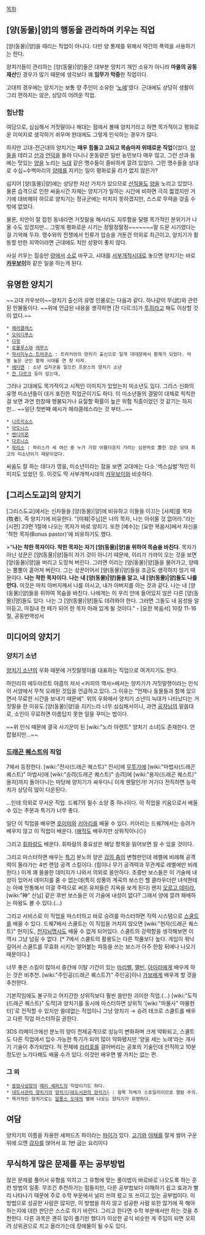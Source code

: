 [[목차]]
== [양(동물)|양]의 행동을 관리하며 키우는 직업 ==
[양(동물)|양]을 때리는 직업이 아니다. 다만 양 통제를 위해서 약간의 폭력을 사용하기는 한다.

양치기들이 관리하는 [양(동물)|양]들은 대부분 양치기 개인 소유가 아니라 '''마을의 공동 재산'''인 경우가 많기 때문에 생각보다 꽤 '''임무가 막중'''한 직업이다.

고대의 경우에는 양치기는 보통 양 주인이 소유한 '[[노예]]'였다. 근대에도 상당히 생활이 그리 편하지는 않은, 상당히 어려운 직업.

=== 험난함 ===
여담으로, 심심해서 거짓말이나 해대는 점에서 볼때 양치기라고 하면 목가적이고 평화로운 이미지로 생각하기 쉬우며 현대에도 그렇게 인식하는 경우가 많다.

하지만 고대-전근대의 양치기는 '''매우 힘들고 고되고 목숨마저 위태로운 직업'''이었다. [[양(동물)|양]]들을 데리고 [[산]]과 [[언덕]]을 돌아 다니니 운동량은 일반 농민보다 매우 많고, 그런 산과 들에는 맛있는 [[양(동물)|양]]을 노리는 [[늑대]] 같은 맹수들이 즐비하게 깔려 있었다. 그런 맹수들을 상대로 수십~수백마리의 [[양(동물)|양]]떼를 지키는 일이 평화로울 리가 없지 않은가?

심지어 [양(동물)|양]에는 상당한 자산 가치가 있으므로 [[산적]]들도 [[양(동물)|양]]을 노리고 있었다. 물론 습격으로 인한 싸움시간 자체는 양치기가 일하는 시간에 비하면 극히 짧겠지만 거기에 대비해야 하므로 양치기는 정규군에는 미치지 못하겠지만, 스스로 무력을 갖출 수 밖에 없었다.

물론, 치안이 잘 잡힌 동네라면 거짓말을 해서라도 지루함을 달랠 목가적인 분위기가 나올 수도 있겠지만… 그렇게 평화로운 시기는 정말정말정~~~~~~~말 드문 시기였다는 걸 기억해 두자. 맹수와의 전쟁에서 인류가 압승을 거둔건 의외로 최근이고, 양치기가 활동할 만한 지역이라면 근대에도 치안 상황이 좋지 않다.

사실 키우는 짐승만 [[양(동물)|양]]에서 [[소]]로 바꾸고, 시대를 [[서부개척시대]]로 놓으면 양치기는 바로 '''[[카우보이]]'''와 같은 일을 하는게 된다.

== 유명한 양치기 ==
~~고대 카우보이~~양치기 출신의 유명 인물로는 다음과 같다. 하나같이 무(武)와 관련된 인물들이다. ~~위에 언급된 내용을 생각하면 [잔 다르크]가 [[투희]]라고 해도 이상할 것이 없다.~~

 * [[헤라클레스]]
 * [[오이디푸스]]
 * [[다윗]]
 * [[로물루스]]와 [[레무스]]
 * [[막시미누스 트라쿠스]] : 트라키아의 양치기 출신으로 일개 대대장에서 황제가 되었다. 악명 높은 군인 황제 시대를 연 첫 타자.
 * [[에티엔]] : 소년 십자군을 일으킨 프랑스의 양치기 소년
 * [[잔 다르크]] 등이 있는데, 

그러나 고대에도 목가적이고 시적인 이미지가 있었는지 미소년도 있다. 그리스 신화의 유명 미소년들이 대거 포진한 직업군이기도 하다. 이 미소년들의 결말이 대체로 칙칙한 걸 보면 과연 한창때 행불되거나 요절할 확률이 높은 위험 직종이었던 것 같기는 하지만... ~~일단 첫번째 예시가 헤라클레스라는 것 부터...~~

 * [[나르키소스]]
 * [[아도니스]]
 * [[엔디미온]]
 * [[다프니스]]
 * [[파리스]] : 파리스가 세 여신 중 누가 가장 아름다운지 가리는 심판자로 뽑힌 것은 당대 최고의 미소년이기 때문이었다.

싸움도 잘 하는 데다가 영웅, 미소년이라는 점을 보면 고대에는 다소 '섹스심벌'적인 이미지도 있었던 듯. 이것도 딱 서부개척시대의 [[카우보이]]와 비슷하다.

== [그리스도교]의 양치기 ==
[그리스도교]에서는 신자들을 [양(동물)|양]에 비유하고 이들을 이끄는 [사제]를 목자(牧者), 즉 양치기에 비유한다. "[야훼|주님]은 나의 목자, 나는 아쉬울 것 없어라."라는 [시편] 23편 1절에 나오는 목자가 바로 양치기. 또한 [예수]는 [요한 복음서]에서 자신을 '착한 목자(Bonus pastor)'에 비유하기도 했다. 

>"'''나는 착한 목자이다. 착한 목자는 자기 [양(동물)|양]을 위하여 목숨을 바친다.''' 목자가 아닌 삯꾼은 [양(동물)|양]들이 자기 것이 아니기 때문에, 이리가 가까이 오는 것을 보면 [양(동물)|양]을 버리고 도망쳐 버린다. 그러면 이리는 [양(동물)|양]들을 물어가고, 양떼는 뿔뿔이 흩어져 버린다. 그는 삯꾼이어서 [양(동물)|양]들을 조금도 생각하지 않기 때문이다. '''나는 착한 목자이다. 나는 내 [양(동물)|양]들을 알고, 내 [양(동물)|양]들도 나를 안다.''' 이것은 마치 아버지께서 나를 아시고, 내가 아버지를 아는 것과 같다. 나는 내 [양(동물)|양]들을 위하여 목숨을 바친다. 나에게는 이 우리 안에 들어있지 않은 다른 [양(동물)|양]들도 있다. 나는 그 [양(동물)|양]들도 데려와야 한다. 그러면 그들도 내 음성을 알아듣고, 마침내 한 떼가 되어 한 목자 아래 있게 될 것이다." - [요한 복음서] 10장 11-16절, 공동번역성서
== 미디어의 양치기 ==
=== 양치기 소년 ===
[[양치기 소년]]의 우화 때문에 거짓말쟁이를 대표하는 직업으로 여겨지기도 한다.

하인리히 에두아르트 야콥의 저서 <커피의 역사>에서는 양치기가 거짓말쟁이라는 인식이 서양에서 무척 오래된 것임을 언급하고 있다. 그 이유는 "언제나 동물들과 함께 있으면서 무료한 시간을 보내기 때문에". 위의 우화에서 양치기 소년이 늑대가 나타났다는 거짓말을 한 이유도 [양(동물)|양]을 지키느라 너무 심심해서이니, 과연 [[공자]]님의 말씀대로, 소인이 무료하면 아름답지 못한 일을 꾸미는 법이다.

~~위 인식 때문에 결국 사기꾼이 된 [wiki:"노라 아렌트" 양치기 소녀]도 존재한다. 안 잡혔지만...~~
 
=== [[드래곤 퀘스트]]의 직업 ===
7에서 등장한다. [wiki:"전사(드래곤 퀘스트)" 전사]에 [[무투가]]에 [wiki:"마법사(드래곤 퀘스트)" 마법사]에 [wiki:"승려(드래곤 퀘스트)" 승려]에 [wiki:"용자(드래곤 퀘스트)" 용자]까지 돌아다니는 마당에 양치기가 싸우다니 이게 웬말인가! 거기다 전직하면 능력치가 상당히 많이 다운된다.

…인데 의외로 무서운 직업. 드퀘7의 필수 소양 중 하나이다. 이 직업을 키움으로서 배울 수 있는 주문과 특기가 너무 좋다.

일단 이 직업을 배우면 [[호이미]]와 [[키아리]]를 배울 수 있다. 키아리는 드퀘7에서는 승려가 배우지 않고 이 직업이 배운다. ([[해적]]도 배우지만 상위직이니⊙)

그리고 [[휘파람]]도 배운다. 휘파람의 중요성은 해당 항목을 읽어보면 알 수 있을 것이다.

그리고 마스터하면 배우는 [[특기]] 분노의 양은 [[검의 춤]]의 변형판인데 레벨에 비례해 공격력이 올라가는 4번 랜덤 공격 스킬이다. (힘이나 무기 공격력과 무관계로 레벨에만 비례한다.) 이게 꽤 쏠쏠한 데미지가 나와서 의외로 쓸만하다. 초중반 보스들은 이 기술에 내성이 있어서 데미지를 줄 수 없는데(특히 성풍의 계곡의 보스인 헬 클라우더란 녀석한테는 아예 안통해서 이걸 주력으로 써온 유저들은 지옥을 보게 된다) 왠지 [[오르고 데미라]], [wiki:"神" 신님] 같은 후반 보스들은 이 기술에 내성이 없다? 그래서 양에 깔려 패배하는 마왕도 볼 수 있다.(…)

그리고 서비스로 이 직업을 마스터하고 바로 승려를 마스터하면 직력 시스템으로 [[스쿨트]]를 배울 수 있다. 드퀘7에서 스쿨트는 이 직업을 거치지 않으면 [wiki:"현자(드래곤 퀘스트)" 현자]도, [[천지뇌명사]]도 배울 수 없게 되어있다. 스쿨트의 강력함을 생각해보면 이 역시 그냥 넘길 수 없다. [* 7에서 스쿨트의 활용도는 다른 작품보다 높다. 게임이 워낙 길어서 스쿨트를 무효화 시키는 얼어붙는 파동을 쓰는 보스가 아주 한참 뒤에나 나오기 때문이다.]

너무 좋은 스킬이 많아서 중간에 이탈 기간이 있는 [[마리벨]], [[멜빈]], [[아이라]]에게 배우게 하는 것은 비추천. [wiki:"주인공(드래곤 퀘스트7)" 주인공]이나 [[가보]]에게 배우게 할 것을 추천한다.

기본직임에도 불구하고 어지간한 상위직보다 훨씬 쓸만한 괴이한 직업.(…) [wiki:"도적(드래곤 퀘스트)" 도적]과 양치기를 동시에 마스터하면 상위직 '[wiki:"마물사" 마물헌터]'로 전직할 수 있지만 쓸데없는 직업이니 그냥 양치기 → 승려 테크로 스쿨트를 배우고 다른 직업 마스터하길 권한다.

3DS 리메이크에선 분노의 양이 전체공격으로 성능이 변화하며 크게 약화되고, 스쿨트도 다른 직업에서 입수 가능한 특기가 되어 많이 약화됐지만 '양을 세는 노래'라는 개사기 기술이 추가되었다. 적 전체에 [[라리호]]를 걸어버리는 공포의 기술인데 전직하고 10분 정도만 노가다해도 배울 수가 있다. 이것만 배우면 별 가치는 없는 편.

=== 그 외 ===
 * [[동방사성장]]의 [[메리 셰퍼드]]의 직업이기도 하다.
 * [[대도서관의 양치기]]의 [[양치기(대도서관의 양치기)]] : 항목 자체가 스포일러이므로 열람 주의.
 * 목가적인 양치기로는 [[알퐁스 도데]]의 별에 나오는 양치기가 유명하다.
== 여담 ==
양치기의 이름을 차용한 셰퍼드즈 파이라는 [[파이]]가 있다. [[고기]]와 [[야채]]를 잘게 썰어 구운 위에 으깬 [[감자]]를 얹어서 또 1번 굽는 요리이다


== 무식하게 많은 문제를 푸는 공부방법 ==

많은 문제를 풀어서 유형을 익히고 그 유형에 맞는 풀이법이 바로바로 나오도록 하는 훈련 방법의 일종. 무조건 추천하기는 힘들지만, 다른 공부법보다 이해하기 쉽고 효과가 빨리 나타나기 때문에 주로 수학 부문에서 널리 쓰여 왔고 또 쓰이고 있는 공부법이다. 이 방법으로 성공한 사람은 많지만, 이 방법을 하지 않고 성공한 사람 또한 많기에 꼭 해야 하는지에 대한 판단은 스스로 하기 바란다. 그리고 한다면 수학 부분에서만 하는 것을 추천한다. 다른 과목은 괜히 많이 풀기만 했다가 이상한 공식 비슷한 게 주입이 되면 오히려 상위권으로 치고 올라가는데 장애물이 될 수도 있다.
